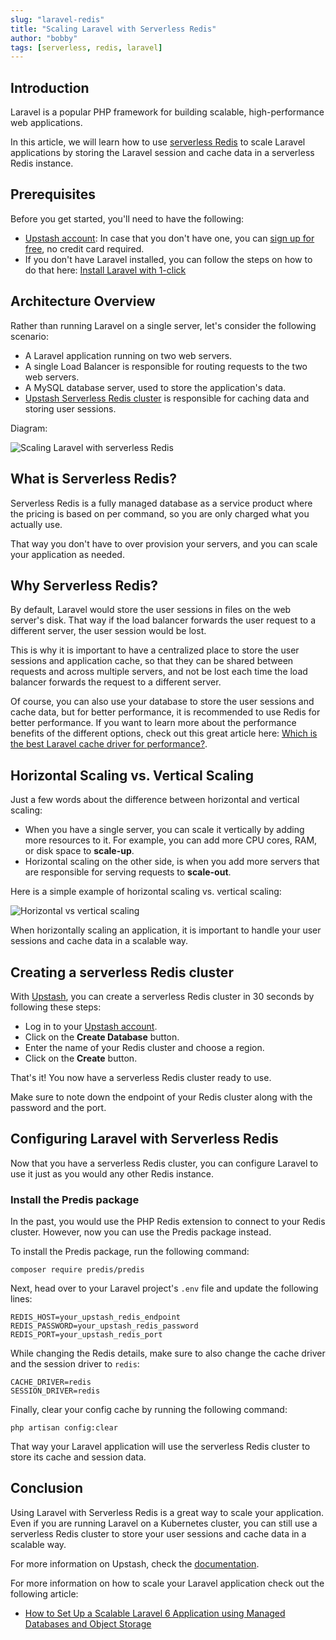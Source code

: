 ```yaml
---
slug: "laravel-redis"
title: "Scaling Laravel with Serverless Redis"
author: "bobby"
tags: [serverless, redis, laravel]
---
```


## Introduction

Laravel is a popular PHP framework for building scalable, high-performance web applications.

In this article, we will learn how to use [serverless Redis](https://upstash.com/redis?utm_source=bobby1) to scale Laravel applications by storing the Laravel session and cache data in a serverless Redis instance.

## Prerequisites

Before you get started, you'll need to have the following:

- [Upstash account](https://upstash.com?utm_source=bobby1): In case that you don't have one, you can [sign up for free](https://upstash.com/signup?utm_source=bobby1), no credit card required.
- If you don't have Laravel installed, you can follow the steps on how to do that here: [Install Laravel with 1-click](https://devdojo.com/bobbyiliev/how-to-install-laravel-on-digitalocean-with-1-click)

## Architecture Overview

Rather than running Laravel on a single server, let's consider the following scenario:

- A Laravel application running on two web servers.
- A single Load Balancer is responsible for routing requests to the two web servers.
- A MySQL database server, used to store the application's data.
- [Upstash Serverless Redis cluster](https://upstash.com/redis?utm_source=bobby1) is responsible for caching data and storing user sessions.

Diagram:

![Scaling Laravel with serverless Redis](https://imgur.com/rFmygO1.png)

## What is Serverless Redis?

Serverless Redis is a fully managed database as a service product where the pricing is based on per command, so you are only charged what you actually use.

That way you don't have to over provision your servers, and you can scale your application as needed.

## Why Serverless Redis?

By default, Laravel would store the user sessions in files on the web server's disk. That way if the load balancer forwards the user request to a different server, the user session would be lost.

This is why it is important to have a centralized place to store the user sessions and application cache, so that they can be shared between requests and across multiple servers, and not be lost each time the load balancer forwards the request to a different server.

Of course, you can also use your database to store the user sessions and cache data, but for better performance, it is recommended to use Redis for better performance. If you want to learn more about the performance benefits of the different options, check out this great article here: [Which is the best Laravel cache driver for performance?](https://www.georgebuckingham.com/laravel-cache-driver-performance/).

## Horizontal Scaling vs. Vertical Scaling

Just a few words about the difference between horizontal and vertical scaling:

- When you have a single server, you can scale it vertically by adding more resources to it. For example, you can add more CPU cores, RAM, or disk space to **scale-up**.
- Horizontal scaling on the other side, is when you add more servers that are responsible for serving requests to **scale-out**.

Here is a simple example of horizontal scaling vs. vertical scaling:

![Horizontal vs vertical scaling](https://imgur.com/RAklmV6.png)

When horizontally scaling an application, it is important to handle your user sessions and cache data in a scalable way.

## Creating a serverless Redis cluster

With [Upstash](https://upstash.com?utm_source=bobby1), you can create a serverless Redis cluster in 30 seconds by following these steps:

- Log in to your [Upstash account](https://console.upstash.com?utm_source=bobby1).
- Click on the **Create Database** button.
- Enter the name of your Redis cluster and choose a region.
- Click on the **Create** button.

That's it! You now have a serverless Redis cluster ready to use.

Make sure to note down the endpoint of your Redis cluster along with the password and the port.

## Configuring Laravel with Serverless Redis

Now that you have a serverless Redis cluster, you can configure Laravel to use it just as you would any other Redis instance.

### Install the Predis package

In the past, you would use the PHP Redis extension to connect to your Redis cluster. However, now you can use the Predis package instead.

To install the Predis package, run the following command:

```shell
composer require predis/predis
```

Next, head over to your Laravel project's `.env` file and update the following lines:

```shell
REDIS_HOST=your_upstash_redis_endpoint
REDIS_PASSWORD=your_upstash_redis_password
REDIS_PORT=your_upstash_redis_port
```

While changing the Redis details, make sure to also change the cache driver and the session driver to `redis`:

```shell
CACHE_DRIVER=redis
SESSION_DRIVER=redis
```

Finally, clear your config cache by running the following command:

```shell
php artisan config:clear
```

That way your Laravel application will use the serverless Redis cluster to store its cache and session data.

## Conclusion

Using Laravel with Serverless Redis is a great way to scale your application. Even if you are running Laravel on a Kubernetes cluster, you can still use a serverless Redis cluster to store your user sessions and cache data in a scalable way.

For more information on Upstash, check the [documentation](https://docs.upstash.com/redis?utm_source=bobby1).

For more information on how to scale your Laravel application check out the following article:

- [How to Set Up a Scalable Laravel 6 Application using Managed Databases and Object Storage](https://www.digitalocean.com/community/tutorials/how-to-set-up-a-scalable-laravel-6-application-using-managed-databases-and-object-storage)

